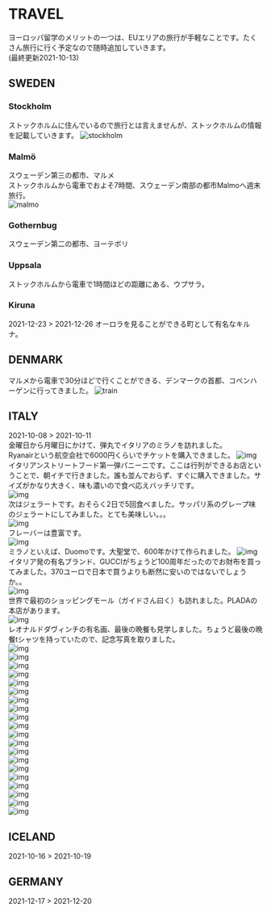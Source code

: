 # TRAVEL
ヨーロッパ留学のメリットの一つは、EUエリアの旅行が手軽なことです。たくさん旅行に行く予定なので随時追加していきます。  
(最終更新2021-10-13)

## SWEDEN
### Stockholm
ストックホルムに住んでいるので旅行とは言えませんが、ストックホルムの情報を記載していきます。
![stockholm](https://i.ibb.co/ZGBTKFy/D7-C3-F4-D8-488-A-4-F5-F-8-AF2-8-C1-B194-DBBCF.jpg])

### Malmö
スウェーデン第三の都市、マルメ  
ストックホルムから電車でおよそ7時間、スウェーデン南部の都市Malmoへ週末旅行。  
![malmo](https://i.ibb.co/TqW9dDj/943-C81-BA-5-E97-4-C34-93-DD-D61-FBB975-F26.jpg])  

### Gothernbug
スウェーデン第二の都市、ヨーテボリ  

### Uppsala
ストックホルムから電車で1時間ほどの距離にある、ウプサラ。  

### Kiruna
2021-12-23 > 2021-12-26
オーロラを見ることができる町として有名なキルナ。  

## DENMARK
マルメから電車で30分ほどで行くことができる、デンマークの首都、コペンハーゲンに行ってきました。
![train](https://i.ibb.co/52BGWmx/19-DD9-F86-CB1-D-4209-BE46-7-A096-CDCE429.png)  

## ITALY
2021-10-08 > 2021-10-11  
金曜日から月曜日にかけて、弾丸でイタリアのミラノを訪れました。  
Ryanairという航空会社で6000円くらいでチケットを購入できました。
![img](https://i.ibb.co/Q99nQPV/1-DAF5-F23-C937-4-D0-B-93-E0-5-FF0-A08-C30-D3.jpg)  
イタリアンストリートフード第一弾パニーニです。ここは行列ができるお店ということで、朝イチで行きました。誰も並んでおらず、すぐに購入できました。サイズがかなり大きく、味も濃いので食べ応えバッチリです。  
![img](https://i.ibb.co/LJXZGks/CF663-C25-032-D-4238-9160-482-B27798960.jpg)  
次はジェラートです。おそらく2日で5回食べました。サッパリ系のグレープ味のジェラートにしてみました。とても美味しい。。。  
![img](https://i.ibb.co/nk2Mc6R/915611-B3-B3-B4-4-A89-9260-9-C92-C4094-C7-C.jpg)  
フレーバーは豊富です。  
![img](https://i.ibb.co/qdH4sc6/40524350-8808-45-F9-82-B5-4-B3663-C57-CA5.jpg)  
ミラノといえば、Duomoです。大聖堂で、600年かけて作られました。
![img](https://i.ibb.co/TRg9xTt/FD872213-CD69-4-FC4-96-A7-D78-B685-D7-F1-E.jpg)  
イタリア発の有名ブランド、GUCCIがちょうど100周年だったのでお財布を買ってみました。370ユーロで日本で買うよりも断然に安いのではないでしょうか。。  
![img](https://i.ibb.co/NmhnYCP/5-C85-A033-C46-D-4-F2-E-9858-C5-B6-E63653-F6.jpg)  
世界で最初のショッピングモール（ガイドさん曰く）も訪れました。PLADAの本店があります。  
![img](https://i.ibb.co/JqwpsTg/D0-AF1-F34-60-D8-4540-9-ED3-38949812-DB06.jpg)  
レオナルドダヴィンチの有名画、最後の晩餐も見学しました。ちょうど最後の晩餐tシャツを持っていたので、記念写真を取りました。  
![img](https://i.ibb.co/DQpGtXX/F13-BAD5-B-7476-4-CAC-B2-F7-49-BFC295-F1-CA.jpg)  
![img](https://i.ibb.co/NVsBv9Q/3334-E4-CE-1-CE2-4537-8-D4-D-99-CACBDAD047.jpg)  
![img](https://i.ibb.co/VJXk3GP/D3-BDA6-AD-DC55-4-E23-BDF0-FFCA25-AC7-DF6.jpg)  
![img](https://i.ibb.co/BNKw7WN/9-D3-D7718-D17-E-4743-A539-BA5700530-AE8.jpg)  
![img](https://i.ibb.co/r690NpL/BD8-D7-F4-F-0502-4237-95-EE-3-B5-A297738-C5.jpg)  
![img](https://i.ibb.co/rdF2x7s/F38-BA70-A-4079-432-B-8-A20-E9156074392-D.jpg)  
![img](https://i.ibb.co/6ghy3St/E0-E10-B20-8-FA4-4-C99-B183-1-FD619-D05457.jpg)  
![img](https://i.ibb.co/g7RdhKL/D0-F67-C57-4759-4-F1-D-B2-B4-194-FE0-E6-BB3-B.jpg)  
![img](https://i.ibb.co/wgxBw4d/968234-A7-D9-AA-44-F5-8-E37-2-DCE57193-DD0.jpg)  
![img](https://i.ibb.co/1q2Tkv8/D3-B13-FF5-AD6-D-4696-AE03-6510-DEBE8-DAD.jpg)  
![img](https://i.ibb.co/BggYRrb/28954-F0-D-B703-4-D40-AC20-E4508-D2-AE839.jpg)  
![img](https://i.ibb.co/HGRsVFR/414-A57-BA-FD3-E-4-F2-D-A115-97-A9-E58-A78-CD.jpg)  
![img](https://i.ibb.co/59YgYZm/1-EF3-D219-AD75-426-A-906-D-61-C3-CECF927-A.jpg)  
![img](https://i.ibb.co/XbdVcmF/2-D5-D68-E3-3-A39-4-C29-B780-12-EC0573220-A.jpg)  
![img](https://i.ibb.co/bNNmkmq/EE5-E4-B68-97-AB-4-EF0-A7-E5-16-C57-E0-B1-C76.jpg)  
![img](https://i.ibb.co/PzGVXnZ/BDA423-E3-5954-4-FD9-A9-B9-90-E53434-A502.jpg)  
![img](https://i.ibb.co/3y66f0F/9980329-C-2-E05-4-B47-A93-E-C7-BC9-D863018.jpg)  
![img](https://i.ibb.co/ZT2cRs2/4-D09-B0-C4-4344-446-C-9826-744241-B536-B2.jpg)  
![img](https://i.ibb.co/DQcZDvk/15231-A7-F-E79-D-4-DFD-B4-E0-979-D3-A13-C2-E2.jpg)  
![img](https://i.ibb.co/P987Zj2/9-BE724-E5-16-AC-485-A-B118-171-F914-EA10-D.jpg)  

## ICELAND
2021-10-16 > 2021-10-19

## GERMANY
2021-12-17 > 2021-12-20